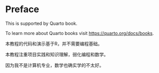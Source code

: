 # Preface {.unnumbered}

This is supported by Quarto book.

To learn more about Quarto books visit <https://quarto.org/docs/books>.

本教程的代码和演示基于R，并不需要编程基础。

本教程注重项目实践和知识理解，弱化编程和数学。

:::{.callout-note}
因为我不是计算机专业，数学也确实学的不太好。
:::

